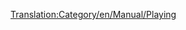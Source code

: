 [[Translation:Category/en/Manual/Playing]]

{{en/Bilingual box| hu
| A közvetlenül a játékkal foglalkozó cikkek kerülnek ide.
| ''Articles directly relating to playing the game are here.''}}
